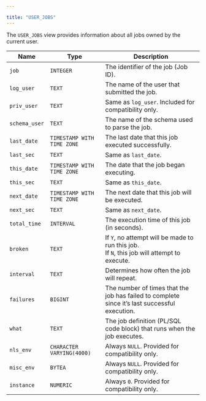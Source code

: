 ---

title: "USER_JOBS"
---

<div id="user_jobs" class="registered_link"></div>

The `USER_JOBS` view provides information about all jobs owned by the current user.

| Name          | Type                       | Description                                                  |
| ------------- | -------------------------- | ------------------------------------------------------------ |
| `job`         | `INTEGER`                  | The identifier of the job (Job ID).                          |
| `log_user`    | `TEXT`                     | The name of the user that submitted the job.                 |
| `priv_user`   | `TEXT`                     | Same as `log_user`. Included for compatibility only.         |
| `schema_user` | `TEXT`                     | The name of the schema used to parse the job.                |
| `last_date`   | `TIMESTAMP WITH TIME ZONE` | The last date that this job executed successfully.           |
| `last_sec`    | `TEXT`                     | Same as `last_date`.                                         |
| `this_date`   | `TIMESTAMP WITH TIME ZONE` | The date that the job began executing.                       |
| `this_sec`    | `TEXT`                     | Same as `this_date`.                                         |
| `next_date`   | `TIMESTAMP WITH TIME ZONE` | The next date that this job will be executed.                |
| `next_sec`    | `TEXT`                     | Same as `next_date`.                                         |
| `total_time`  | `INTERVAL`                 | The execution time of this job (in seconds).                 |
| `broken`      | `TEXT`                     | If `Y`, no attempt will be made to run this job. <br/>If `N`, this job will attempt to execute. |
| `interval`    | `TEXT`                     | Determines how often the job will repeat.                    |
| `failures`    | `BIGINT`                   | The number of times that the job has failed to complete since it’s last successful execution. |
| `what`        | `TEXT`                     | The job definition (PL/SQL code block) that runs when the job executes. |
| `nls_env`     | `CHARACTER VARYING(4000)`  | Always `NULL`. Provided for compatibility only.              |
| `misc_env`    | `BYTEA`                    | Always `NULL`. Provided for compatibility only.              |
| `instance`    | `NUMERIC`                  | Always `0`. Provided for compatibility only.                 |